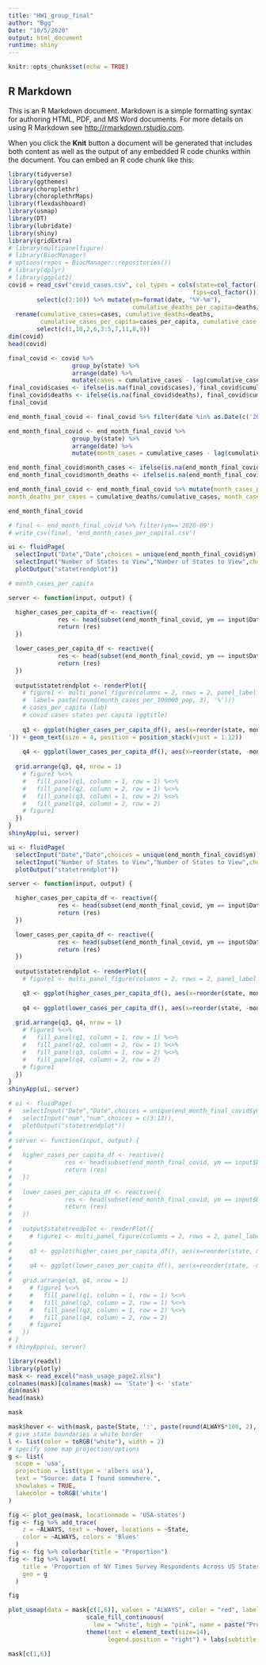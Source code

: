 ```yaml
---
title: "HW1_group_final"
author: "Bgg"
Date: "10/5/2020"
output: html_document
runtime: shiny
---
```


```r
knitr::opts_chunk$set(echo = TRUE)
```

## R Markdown

This is an R Markdown document. Markdown is a simple formatting syntax for authoring HTML, PDF, and MS Word documents. For more details on using R Markdown see <http://rmarkdown.rstudio.com>.

When you click the **Knit** button a document will be generated that includes both content as well as the output of any embedded R code chunks within the document. You can embed an R code chunk like this:

```r
library(tidyverse)
library(ggthemes)
library(choroplethr)
library(choroplethrMaps)
library(flexdashboard)
library(usmap)
library(DT)
library(lubridate)
library(shiny)
library(gridExtra)
# library(multipanelfigure)
# library(BiocManager)
# options(repos = BiocManager::repositories())
# library(dplyr)
# library(ggplot2)
covid = read_csv("covid_cases.csv", col_types = cols(state=col_factor(),
                                                    fips=col_factor())) %>%
        select(c(2:10)) %>% mutate(ym=format(date, "%Y-%m"),
                                   cumulative_deaths_per_capita=deaths/state_pop)%>%
  rename(cumulative_cases=cases, cumulative_deaths=deaths,
         cumulative_cases_per_capita=cases_per_capita, cumulative_case_per_capitacumulative_seven_day_avg=seven_day_avg, cumulative_seven_day_avg_percapita=seven_day_avg_percapita) %>%
        select(c(1,10,2,6,3:5,7,11,8,9))
dim(covid)
head(covid)
```

```r
final_covid <- covid %>%
                  group_by(state) %>%
                  arrange(date) %>%
                  mutate(cases = cumulative_cases - lag(cumulative_cases, default = NA), deaths = cumulative_deaths - lag(cumulative_deaths, default = NA))
final_covid$cases <- ifelse(is.na(final_covid$cases), final_covid$cumulative_cases, final_covid$cases)
final_covid$deaths <- ifelse(is.na(final_covid$deaths), final_covid$cumulative_deaths, final_covid$deaths)
final_covid
```


```r
end_month_final_covid <- final_covid %>% filter(date %in% as.Date(c('2020-01-31', '2020-02-29', '2020-03-31', '2020-04-30', '2020-05-31', '2020-06-30', '2020-07-31', '2020-08-31', '2020-09-28')))

end_month_final_covid <- end_month_final_covid %>%
                  group_by(state) %>%
                  arrange(date) %>%
                  mutate(month_cases = cumulative_cases - lag(cumulative_cases, default = NA), month_deaths = cumulative_deaths - lag(cumulative_deaths, default = NA)) %>% select(c(1:11, 14:15))

end_month_final_covid$month_cases <- ifelse(is.na(end_month_final_covid$month_cases), end_month_final_covid$cumulative_cases, end_month_final_covid$month_cases)
end_month_final_covid$month_deaths <- ifelse(is.na(end_month_final_covid$month_deaths), end_month_final_covid$cumulative_deaths, end_month_final_covid$month_deaths)

end_month_final_covid <- end_month_final_covid %>% mutate(month_cases_per_capita = month_cases/state_pop, month_deaths_per_capita = month_deaths/state_pop,
month_deaths_per_cases = cumulative_deaths/cumulative_cases, month_cases_per_100000_pop = (month_cases * 100000)/state_pop)

end_month_final_covid
```
```r
# final <- end_month_final_covid %>% filter(ym=='2020-09')
# write_csv(final, 'end_month_cases_per_capital.csv')
```


```r
ui <- fluidPage(
  selectInput("Date","Date",choices = unique(end_month_final_covid$ym)),
  selectInput("Number of States to View","Number of States to View",choices = c(3:13)),
  plotOutput("statetrendplot"))

# month_cases_per_capita

server <- function(input, output) {

  higher_cases_per_capita_df <- reactive({
              res <- head(subset(end_month_final_covid, ym == input$Date) %>% arrange(desc(month_cases_per_100000_pop)), as.numeric(input$`Number of States to View`))
              return (res)
  })

  lower_cases_per_capita_df <- reactive({
              res <- head(subset(end_month_final_covid, ym == input$Date) %>% arrange(month_cases_per_100000_pop),as.numeric(input$`Number of States to View`))
              return (res)
  })
  
  output$statetrendplot <- renderPlot({
    # figure1 <- multi_panel_figure(columns = 2, rows = 2, panel_label_type = "none")
    #  label= paste(round(month_cases_per_100000_pop, 3), '%')))
    # cases_per_capita (lab)
    # covid cases states per capita (ggtitle)
    
    q3 <- ggplot(higher_cases_per_capita_df(), aes(x=reorder(state, month_cases_per_100000_pop), y=month_cases_per_100000_pop, label= paste(round(month_cases_per_100000_pop, 1)))) + geom_col(fill="pink", alpha=0.6) + coord_flip() + theme_classic()+ labs(x="", y= "Cases per 100,000 people", caption = "Data source: NY Times Survey")+ theme(axis.text.x = element_text(size=14), axis.text.y = element_text(size=14), axis.line.x = element_blank(), axis.ticks.x = element_blank(), axis.ticks.y = element_line(color = "light grey"), axis.line.y = element_line(color = "light grey"), text = element_text(size=16)) + ggtitle(paste(input$`Number of States to View`, 'States with Highest COVID Case Rate
')) + geom_text(size = 4, position = position_stack(vjust = 1.12))
    
    q4 <- ggplot(lower_cases_per_capita_df(), aes(x=reorder(state, -month_cases_per_100000_pop), y=month_cases_per_100000_pop, label=paste(round(month_cases_per_100000_pop, 1)))) + geom_col(fill="orange", alpha=0.2) + coord_flip() + theme_classic()+ labs(x="", y="Cases per 100,000 people",  caption = "Data source: NY Times Survey")+ theme(axis.text.x = element_text(size=14),axis.text.y = element_text(size=14), axis.line.x = element_blank(), axis.ticks.x = element_blank(), axis.ticks.y = element_line(color = "light grey"), axis.line.y = element_line(color = "light grey"), text = element_text(size=16)) + ggtitle(paste(input$`Number of States to View`, 'States with Lowest COVID Case Rate'))  + geom_text(size = 4, position = position_stack(vjust = 1.12))
    
  grid.arrange(q3, q4, nrow = 1)        
    # figure1 %<>%
    #   fill_panel(q1, column = 1, row = 1) %<>%
    #   fill_panel(q2, column = 2, row = 1) %<>%
    #   fill_panel(q3, column = 1, row = 2) %<>%
    #   fill_panel(q4, column = 2, row = 2)
    # figure1
  })
}
shinyApp(ui, server)
```

```r
ui <- fluidPage(
  selectInput("Date","Date",choices = unique(end_month_final_covid$ym)),
  selectInput("Number of States to View","Number of States to View",choices = c(3:13)),
  plotOutput("statetrendplot"))

server <- function(input, output) {

  higher_cases_per_capita_df <- reactive({
              res <- head(subset(end_month_final_covid, ym == input$Date) %>% arrange(desc(month_deaths_per_cases)), as.numeric(input$`Number of States to View`))
              return (res)
  })

  lower_cases_per_capita_df <- reactive({
              res <- head(subset(end_month_final_covid, ym == input$Date) %>% arrange(month_deaths_per_cases),as.numeric(input$`Number of States to View`))
              return (res)
  })
  
  output$statetrendplot <- renderPlot({
    # figure1 <- multi_panel_figure(columns = 2, rows = 2, panel_label_type = "none")

    q3 <- ggplot(higher_cases_per_capita_df(), aes(x=reorder(state, month_deaths_per_cases), y=month_deaths_per_cases, label= paste(round(month_deaths_per_cases, 3), '%'))) + geom_col(fill="pink", alpha=0.6) + coord_flip() + theme_classic()+ labs(x="", y= "Per Case Death Rate", caption = "Data source: NY Times Survey")+ theme(axis.text.x = element_text(size=14), axis.text.y = element_text(size=14), axis.line.x = element_blank(), axis.ticks.x = element_blank(), axis.ticks.y = element_line(color = "light grey"), axis.line.y = element_line(color = "light grey"), text = element_text(size=16)) + ggtitle(paste(input$`Number of States to View`, 'States with Highest COVID Death Rates')) + geom_text(size = 4, position = position_stack(vjust = 1.12))
    
    q4 <- ggplot(lower_cases_per_capita_df(), aes(x=reorder(state, -month_deaths_per_cases), y=month_deaths_per_cases, label=paste(round(month_deaths_per_cases, 3), '%'))) + geom_col(fill="orange", alpha=0.2) + coord_flip() + theme_classic()+ labs(x="", y="Per Case Death Rate", caption = "Data source: NY Times Survey")+ theme(axis.text.x = element_text(size=14), axis.text.y = element_text(size=14), axis.line.x = element_blank(), axis.ticks.x = element_blank(), axis.ticks.y = element_line(color = "light grey"), axis.line.y = element_line(color = "light grey"), text = element_text(size=16)) + ggtitle(paste(input$`Number of States to View`, 'States with Highest COVID Death Rate'))  + geom_text(size = 4, position = position_stack(vjust = 1.12))
    
  grid.arrange(q3, q4, nrow = 1)        
    # figure1 %<>%
    #   fill_panel(q1, column = 1, row = 1) %<>%
    #   fill_panel(q2, column = 2, row = 1) %<>%
    #   fill_panel(q3, column = 1, row = 2) %<>%
    #   fill_panel(q4, column = 2, row = 2)
    # figure1
  })
}
shinyApp(ui, server)
```


```r
# ui <- fluidPage(
#   selectInput("Date","Date",choices = unique(end_month_final_covid$ym)),
#   selectInput("num","num",choices = c(3:13)),
#   plotOutput("statetrendplot"))
# 
# server <- function(input, output) {
# 
#   higher_cases_per_capita_df <- reactive({
#               res <- head(subset(end_month_final_covid, ym == input$Date) %>% arrange(desc(month_deaths_per_capita)), as.numeric(input$num))
#               return (res)
#   })
# 
#   lower_cases_per_capita_df <- reactive({
#               res <- head(subset(end_month_final_covid, ym == input$Date) %>% arrange(month_deaths_per_capita),as.numeric(input$num))
#               return (res)
#   })
#   
#   output$statetrendplot <- renderPlot({
#     # figure1 <- multi_panel_figure(columns = 2, rows = 2, panel_label_type = "none")
# 
#     q3 <- ggplot(higher_cases_per_capita_df(), aes(x=reorder(state, month_deaths_per_capita), y=month_deaths_per_capita, label= paste(round(month_deaths_per_capita, 3), '%'))) + geom_col() + coord_flip() + theme_classic()+ labs(x="", y= "deaths_per_capita")+ theme(axis.text.x = element_text(size=14),axis.text.y = element_text(size=14))+ theme(text = element_text(size=20)) + ggtitle(paste('Highest', input$num, 'covid deaths states per capita')) + geom_text(size = 4, position = position_stack(vjust = 1.12))
#     
#     q4 <- ggplot(lower_cases_per_capita_df(), aes(x=reorder(state, -month_deaths_per_capita), y=month_deaths_per_capita, label=paste(round(month_deaths_per_capita, 3), '%'))) + geom_col() + coord_flip() + theme_classic()+ labs(x="", y="deaths_per_capita")+ theme(axis.text.x = element_text(size=14),axis.text.y = element_text(size=14))+ theme(text = element_text(size=20)) + ggtitle(paste('Lowest', input$num, 'covid deaths states per capita'))  + geom_text(size = 4, position = position_stack(vjust = 1.12))
#     
#   grid.arrange(q3, q4, nrow = 1)        
#     # figure1 %<>%
#     #   fill_panel(q1, column = 1, row = 1) %<>%
#     #   fill_panel(q2, column = 2, row = 1) %<>%
#     #   fill_panel(q3, column = 1, row = 2) %<>%
#     #   fill_panel(q4, column = 2, row = 2)
#     # figure1
#   })
# }
# shinyApp(ui, server)
```

```r
library(readxl)
library(plotly)
mask <- read_excel("mask_usage_page2.xlsx")
colnames(mask)[colnames(mask) == 'State'] <- 'state'
dim(mask)
head(mask)
```

```r
mask
```


```r
mask$hover <- with(mask, paste(State, ':', paste(round(ALWAYS*100, 2), "%")))
# give state boundaries a white border
l <- list(color = toRGB("white"), width = 2)
# specify some map projection/options
g <- list(
  scope = 'usa',
  projection = list(type = 'albers usa'),
  text = "Source: data I found somewhere.",
  showlakes = TRUE,
  lakecolor = toRGB('white')
)

fig <- plot_geo(mask, locationmode = 'USA-states')
fig <- fig %>% add_trace(
    z = ~ALWAYS, text = ~hover, locations = ~State,
    color = ~ALWAYS, colors = 'Blues'
  )
fig <- fig %>% colorbar(title = "Proportion")
fig <- fig %>% layout(
    title = 'Proportion of NY Times Survey Respondents Across US States \n Reporting “Always” Wearing a Mask in Public',
    geo = g
  )

fig
```


```r
plot_usmap(data = mask[c(1,6)], values = "ALWAYS", color = "red", labels = TRUE, alpha=0.9, label.size=0.05) + 
                      scale_fill_continuous(
                        low = "white", high = "pink", name = paste("Proportion"), label = scales::comma) + 
                      theme(text = element_text(size=14), 
                            legend.position = "right") + labs(subtitle = "Proportion of NY Times Survey Respondents Across US States \n Reporting “Always” Wearing a Mask in Public") 
```


```r
mask[c(1,6)]
```

